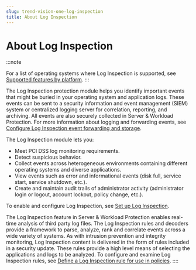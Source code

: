 ```yaml
---
slug: trend-vision-one-log-inspection
title: About Log Inspection
---
```

# About Log Inspection

:::note

For a list of operating systems where Log Inspection is supported, see [Supported features by platform](supported-features-linux-platform.mdx).
:::

The Log Inspection protection module helps you identify important events that might be buried in your operating system and application logs. These events can be sent to a security information and event management (SIEM) system or centralized logging server for correlation, reporting, and archiving. All events are also securely collected in Server & Workload Protection. For more information about logging and forwarding events, see [Configure Log Inspection event forwarding and storage](set-up-log-inspection.mdx).

The Log Inspection module lets you:

- Meet PCI DSS log monitoring requirements.
- Detect suspicious behavior.
- Collect events across heterogeneous environments containing different operating systems and diverse applications.
- View events such as error and informational events (disk full, service start, service shutdown, etc.).
- Create and maintain audit trails of administrator activity (administrator login or logout, account lockout, policy change, etc.).

To enable and configure Log Inspection, see [Set up Log Inspection](set-up-log-inspection.mdx).

The Log Inspection feature in Server & Workload Protection enables real-time analysis of third party log files. The Log Inspection rules and decoders provide a framework to parse, analyze, rank and correlate events across a wide variety of systems. As with intrusion prevention and integrity monitoring, Log Inspection content is delivered in the form of rules included in a security update. These rules provide a high level means of selecting the applications and logs to be analyzed. To configure and examine Log Inspection rules, see [Define a Log Inspection rule for use in policies](define-inspection-rule.mdx).
::::
